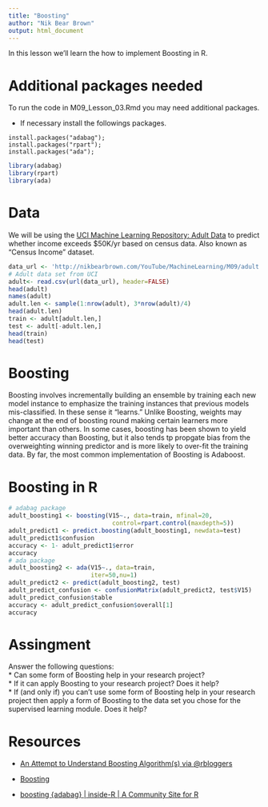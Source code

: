 ```yaml
---
title: "Boosting"
author: "Nik Bear Brown"
output: html_document
---
```


In this lesson we'll learn the how to implement Boosting in R.


# Additional packages needed
 
To run the code in M09_Lesson_03.Rmd you may need additional packages.

* If necessary install the followings packages.

`install.packages("adabag");`    
`install.packages("rpart");`    
`install.packages("ada");`    

```r
library(adabag)
library(rpart)
library(ada)
```

# Data

We will be using the [UCI Machine Learning Repository: Adult Data](https://archive.ics.uci.edu/ml/datasets/Adult) to predict whether income exceeds $50K/yr based on census data. Also known as "Census Income" dataset.

```r
data_url <- 'http://nikbearbrown.com/YouTube/MachineLearning/M09/adult.data.txt'
# Adult data set from UCI 
adult<- read.csv(url(data_url), header=FALSE)
head(adult)
names(adult)
adult.len <- sample(1:nrow(adult), 3*nrow(adult)/4)
head(adult.len)
train <- adult[adult.len,]
test <- adult[-adult.len,]
head(train)
head(test)
```

#  Boosting

Boosting involves incrementally building an ensemble by training each new model instance to emphasize the training instances that previous models mis-classified. In these sense it "learns." Unlike Boosting, weights may change at the end of boosting round making certain learners more important than others. In some cases, boosting has been shown to yield better accuracy than Boosting, but it also tends tp propgate bias from the overweighting winning predictor and is more likely to over-fit the training data. By far, the most common implementation of Boosting is Adaboost.

# Boosting in R

```r
# adabag package
adult_boosting1 <- boosting(V15~., data=train, mfinal=20,
                             control=rpart.control(maxdepth=5))
adult_predict1 <- predict.boosting(adult_boosting1, newdata=test)
adult_predict1$confusion
accuracy <- 1- adult_predict1$error
accuracy
# ada package
adult_boosting2 <- ada(V15~., data=train, 
                       iter=50,nu=1)
adult_predict2 <- predict(adult_boosting2, test)
adult_predict_confusion <- confusionMatrix(adult_predict2, test$V15)
adult_predict_confusion$table
accuracy <- adult_predict_confusion$overall[1]
accuracy
```

# Assingment

  Answer the following questions:    
    * Can some form of Boosting help in your research project?    
    * If it can apply Boosting to your research project? Does it help?       
    * If (and only if) you can't use some form of Boosting help in your research project then apply a form of Boosting to the data set you chose for the supervised learning module. Does it help?       


# Resources   

* [An Attempt to Understand Boosting Algorithm(s) via @rbloggers](http://www.r-bloggers.com/an-attempt-to-understand-boosting-algorithms/)    

* [Boosting](http://www.stat.cmu.edu/~ryantibs/datamining/lectures/25-boost.pdf)    

* [boosting {adabag} | inside-R | A Community Site for R](http://www.inside-r.org/packages/cran/adabag/docs/boosting)    


```












```